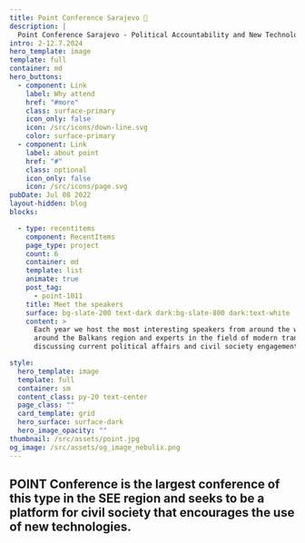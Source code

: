 ```yaml
---
title: Point Conference Sarajevo 🚀
description: |
  Point Conference Sarajevo - Political Accountability and New Technologies
intro: 2-12.7.2024
hero_template: image
template: full
container: md
hero_buttons:
  - component: Link
    label: Why attend
    href: "#more"
    class: surface-primary
    icon_only: false
    icon: /src/icons/down-line.svg
    color: surface-primary
  - component: Link
    label: about point
    href: "#"
    class: optional
    icon_only: false
    icon: /src/icons/page.svg
pubDate: Jul 08 2022
layout-hidden: blog
blocks:

  - type: recentitems
    component: RecentItems
    page_type: project
    count: 6
    container: md
    template: list
    animate: true
    post_tag:
      - point-1011
    title: Meet the speakers
    surface: bg-slate-200 text-dark dark:bg-slate-800 dark:text-white
    content: >
      Each year we host the most interesting speakers from around the world, practitioners from
      around the Balkans region and experts in the field of modern transparency and accountability
      discussing current political affairs and civil society engagement.

style:
  hero_template: image
  template: full
  container: sm
  content_class: py-20 text-center
  page_class: ""
  card_template: grid
  hero_surface: surface-dark
  hero_image_opacity: ""
thumbnail: /src/assets/point.jpg
og_image: /src/assets/og_image_nebulix.png
---
```

## POINT Conference is the largest conference of this type in the SEE region and seeks to be a platform for civil society that encourages the use of new technologies.

